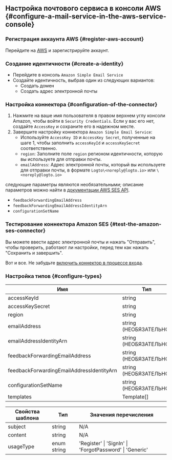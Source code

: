 ## Настройка почтового сервиса в консоли AWS \{#configure-a-mail-service-in-the-aws-service-console}

### Регистрация аккаунта AWS \{#register-aws-account}

Перейдите на [AWS](https://aws.amazon.com/) и зарегистрируйте аккаунт.

### Создание идентичности \{#create-a-identity}

- Перейдите в консоль `Amazon Simple Email Service`
- Создайте идентичность, выбрав один из следующих вариантов:
  - Создать домен
  - Создать адрес электронной почты

### Настройка коннектора \{#configuration-of-the-connector}

1. Нажмите на ваше имя пользователя в правом верхнем углу консоли Amazon, чтобы войти в `Security Credentials`. Если у вас его нет, создайте `AccessKey` и сохраните его в надежном месте.
2. Завершите настройку коннектора `Amazon Simple Email Service`:
   - Используйте `AccessKey ID` и `AccessKey Secret`, полученные на шаге 1, чтобы заполнить `accessKeyId` и `accessKeySecret` соответственно.
   - `region`: Заполните поле `region` регионом идентичности, которую вы используете для отправки почты.
   - `emailAddress`: Адрес электронной почты, который вы используете для отправки почты, в формате `Logto\<noreply@logto.io>` или `\<noreply@logto.io>`

следующие параметры являются необязательными; описание параметров можно найти в [документации AWS SES API](https://docs.aws.amazon.com/ses/latest/APIReference-V2/API_SendEmail.html).

- `feedbackForwardingEmailAddress`
- `feedbackForwardingEmailAddressIdentityArn`
- `configurationSetName`

### Тестирование коннектора Amazon SES \{#test-the-amazon-ses-connector}

Вы можете ввести адрес электронной почты и нажать "Отправить", чтобы проверить, работают ли настройки, перед тем как нажать "Сохранить и завершить".

Вот и все. Не забудьте [включить коннектор в процессе входа](/connectors/email-connectors/#enable-email-sign-up-or-sign-in).

### Настройка типов \{#configure-types}

| Имя                                       | Тип                    |
| ----------------------------------------- | ---------------------- |
| accessKeyId                               | string                 |
| accessKeySecret                           | string                 |
| region                                    | string                 |
| emailAddress                              | string (НЕОБЯЗАТЕЛЬНО) |
| emailAddressIdentityArn                   | string (НЕОБЯЗАТЕЛЬНО) |
| feedbackForwardingEmailAddress            | string (НЕОБЯЗАТЕЛЬНО) |
| feedbackForwardingEmailAddressIdentityArn | string (НЕОБЯЗАТЕЛЬНО) |
| configurationSetName                      | string (НЕОБЯЗАТЕЛЬНО) |
| templates                                 | Template[]             |

| Свойства шаблона | Тип         | Значения перечисления                                   |
| ---------------- | ----------- | ------------------------------------------------------- |
| subject          | string      | N/A                                                     |
| content          | string      | N/A                                                     |
| usageType        | enum string | 'Register' \| 'SignIn' \| 'ForgotPassword' \| 'Generic' |
